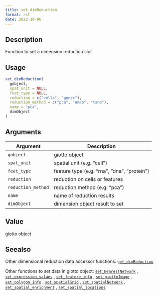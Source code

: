 ```yaml
--- 
title: set_dimReduction 
format: rst 
date: 2022-10-06 
--- 
```


## Description

Function to set a dimension reduction slot


## Usage

```r
set_dimReduction(
  gobject,
  spat_unit = NULL,
  feat_type = NULL,
  reduction = c("cells", "genes"),
  reduction_method = c("pca", "umap", "tsne"),
  name = "pca",
  dimObject
)
```


## Arguments

Argument      |Description
------------- |----------------
`gobject`     |     giotto object
`spat_unit`     |     spatial unit (e.g. "cell")
`feat_type`     |     feature type (e.g. "rna", "dna", "protein")
`reduction`     |     reduction on cells or features
`reduction_method`     |     reduction method (e.g. "pca")
`name`     |     name of reduction results
`dimObject`     |     dimension object result to set


## Value

giotto object


## Seealso

Other dimensional reduction data accessor functions:
 [`get_dimReduction`](#getdimreduction) 
 
 Other functions to set data in giotto object:
 [`set_NearestNetwork`](#setnearestnetwork) ,
 [`set_expression_values`](#setexpressionvalues) ,
 [`set_feature_info`](#setfeatureinfo) ,
 [`set_giottoImage`](#setgiottoimage) ,
 [`set_polygon_info`](#setpolygoninfo) ,
 [`set_spatialGrid`](#setspatialgrid) ,
 [`set_spatialNetwork`](#setspatialnetwork) ,
 [`set_spatial_enrichment`](#setspatialenrichment) ,
 [`set_spatial_locations`](#setspatiallocations)



